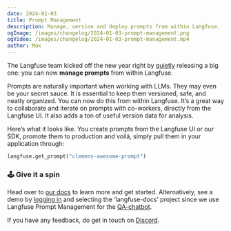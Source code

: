 ```yaml
---
date: 2024-01-03
title: Prompt Management
description: Manage, version and deploy prompts from within Langfuse.
ogImage: /images/changelog/2024-01-03-prompt-management.png
ogVideo: /images/changelog/2024-01-03-prompt-management.mp4
author: Max
---
```



<ChangelogHeader />

The Langfuse team kicked off the new year right by [quietly](https://twitter.com/langfuse/status/1741493039145623615) releasing a big one: you can now **manage prompts** from within Langfuse.

Prompts are naturally important when working with LLMs. They may even be your secret sauce. It is essential to keep them versioned, safe, and neatly organized. You can now do this from within Langfuse. It’s a great way to collaborate and iterate on prompts with co-workers, directly from the Langfuse UI. It also adds a ton of useful version data for analysis.

Here’s what it looks like. You create prompts from the Langfuse UI or our SDK, promote them to production and voilá, simply pull them in your application through:

```python
langfuse.get_prompt("clemens-awesome-prompt")
```

### 🕹️ Give it a spin

Head over to [our docs](/docs/prompts) to learn more and get started. Alternatively, see a demo by [logging in](https://cloud.langfuse.com) and selecting the ‘langfuse-docs’ project since we use Langfuse Prompt Management for the [QA-chatbot](/docs/qa-chatbot).

If you have any feedback, do get in touch on [Discord](/discord).
